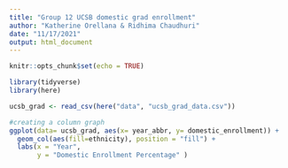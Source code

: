 ```yaml
---
title: "Group 12 UCSB domestic grad enrollment"
author: "Katherine Orellana & Ridhima Chaudhuri"
date: "11/17/2021"
output: html_document
---
```


```r
knitr::opts_chunk$set(echo = TRUE)

library(tidyverse)
library(here)
```

```r
ucsb_grad <- read_csv(here("data", "ucsb_grad_data.csv"))
```

```r
#creating a column graph
ggplot(data= ucsb_grad, aes(x= year_abbr, y= domestic_enrollment)) +
  geom_col(aes(fill=ethnicity), position = "fill") +
  labs(x = "Year", 
       y = "Domestic Enrollment Percentage" )

```

